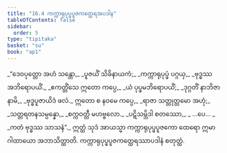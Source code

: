 ```yaml
---
title: "16.4 ကက္ကာရုပုပ္ဖပူဇကတ္ထေရအပဒါန"
tableOfContents: false
sidebar:
  order: 5
type: "tipitaka"
basket: "su"
book: "ap1"
---
```



<DynamicBreadcrumb />

<Division number="21" book="ap1">

<Paragraph number="2379" type="verses" book="ap1">
_“ဒေဝပုတ္တော အဟံ သန္တော,_  
_ပူဇယိံ သိခိနာယကံ;_  
_ကက္ကာရုပုပ္ဖံ ပဂ္ဂယှ,_  
_ဗုဒ္ဓဿ အဘိရောပယိံ._  

</Paragraph>

</Division>
<Division number="22" book="ap1">

<Paragraph number="2380" type="verses" book="ap1">
_ဧကတ္တိံသေ ဣတော ကပ္ပေ,_  
_ယံ ပုပ္ဖမဘိရောပယိံ;_  
_ဒုဂ္ဂတိံ နာဘိဇာနာမိ,_  
_ဗုဒ္ဓပူဇာယိဒံ ဖလံ._  

</Paragraph>

</Division>
<Division number="23" book="ap1">

<Paragraph number="2381" type="verses" book="ap1">
ဣတော စ နဝမေ ကပ္ပေ,_  
_ရာဇာ သတ္တုတ္တမော အဟုံ;_  
_သတ္တရတနသမ္ပန္နော,_  
_စက္ကဝတ္တီ မဟဗ္ဗလော._  

</Paragraph>

</Division>
<Division number="24" book="ap1">

<Paragraph number="2382" type="verses" book="ap1">
_ပဋိသမ္ဘိဒါ စတဿော,_  
_ …ပေ… _  
_ကတံ ဗုဒ္ဓဿ သာသနံ”._  

</Paragraph>

<Paragraph number="2383" book="ap1">
ဣတ္ထံ သုဒံ အာယသ္မာ ကက္ကာရုပုပ္ဖပူဇကော ထေရော ဣမာ ဂါထာယော အဘာသိတ္ထာတိ.

</Paragraph>
</Division>

<Paragraph number="2384" type="center" book="ap1">
ကက္ကာရုပုပ္ဖပူဇကတ္ထေရဿာပဒါနံ စတုတ္ထံ.
</Paragraph>